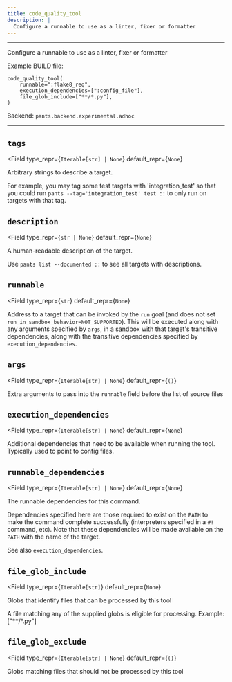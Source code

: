 ```yaml
---
title: code_quality_tool
description: |
  Configure a runnable to use as a linter, fixer or formatter
---
```



---

Configure a runnable to use as a linter, fixer or formatter

Example BUILD file:

```
code_quality_tool(
    runnable=":flake8_req",
    execution_dependencies=[":config_file"],
    file_glob_include=["**/*.py"],
)
```

Backend: <span className="color--primary">`pants.backend.experimental.adhoc`</span>

---

<span className={styles.options}>

## `tags`

<Field
    type_repr={`Iterable[str] | None`}
    default_repr={`None`}
>

Arbitrary strings to describe a target.

For example, you may tag some test targets with &#x27;integration_test&#x27; so that you could run `pants --tag='integration_test' test ::` to only run on targets with that tag.

</Field>

## `description`

<Field
    type_repr={`str | None`}
    default_repr={`None`}
>

A human-readable description of the target.

Use `pants list --documented ::` to see all targets with descriptions.

</Field>

## `runnable`

<Field
    type_repr={`str`}
    default_repr={`None`}
>

Address to a target that can be invoked by the `run` goal (and does not set `run_in_sandbox_behavior=NOT_SUPPORTED`). This will be executed along with any arguments specified by `args`, in a sandbox with that target&#x27;s transitive dependencies, along with the transitive dependencies specified by `execution_dependencies`.

</Field>

## `args`

<Field
    type_repr={`Iterable[str] | None`}
    default_repr={`()`}
>

Extra arguments to pass into the `runnable` field before the list of source files

</Field>

## `execution_dependencies`

<Field
    type_repr={`Iterable[str] | None`}
    default_repr={`None`}
>

Additional dependencies that need to be available when running the tool. Typically used to point to config files.

</Field>

## `runnable_dependencies`

<Field
    type_repr={`Iterable[str] | None`}
    default_repr={`None`}
>

The runnable dependencies for this command.

Dependencies specified here are those required to exist on the `PATH` to make the command complete successfully (interpreters specified in a `#!` command, etc). Note that these dependencies will be made available on the `PATH` with the name of the target.

See also `execution_dependencies`.

</Field>

## `file_glob_include`

<Field
    type_repr={`Iterable[str]`}
    default_repr={`None`}
>

Globs that identify files that can be processed by this tool

A file matching any of the supplied globs is eligible for processing. Example: [&#x22;**/*.py&#x22;]

</Field>

## `file_glob_exclude`

<Field
    type_repr={`Iterable[str] | None`}
    default_repr={`()`}
>

Globs matching files that should not be processed by this tool

</Field>

</span>
